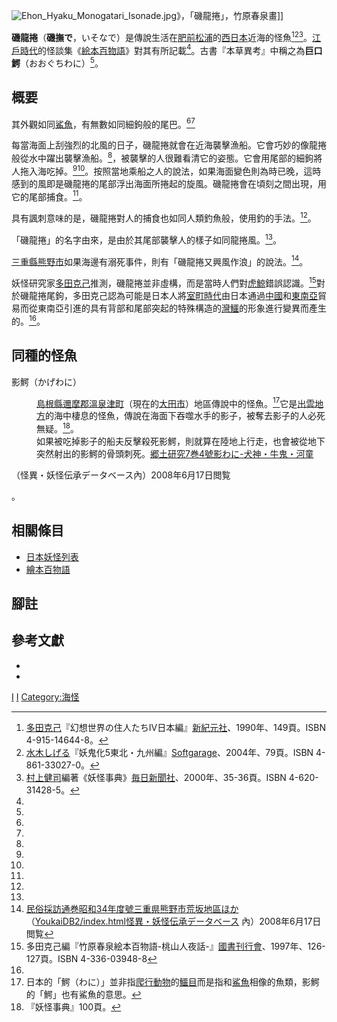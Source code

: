 [[File:Ehon_Hyaku_Monogatari_Isonade.jpg|thumb]]》，「磯龍捲」，竹原春泉畫]]

'''磯龍捲'''（'''磯撫で'''，いそなで）是傳說生活在[[肥前國|肥前]][[松浦郡|松浦]]的[[西日本|西日本]]近海的怪魚<ref name="gensousekai">[[多田克己|多田克己]]『幻想世界の住人たちIV日本編』[[新紀元社|新紀元社]]、1990年、149頁。ISBN 4-915-14644-8。</ref><ref name="mujara">[[水木しげる|水木しげる]]『妖鬼化5東北・九州編』[[Softgarage|Softgarage]]、2004年、79頁。ISBN 4-861-33027-0。</ref><ref name="youkaijiten">[[村上健司|村上健司]]編著《妖怪事典》[[毎日新聞社|毎日新聞社]]、2000年、35-36頁。ISBN 4-620-31428-5。</ref>。[[江戶時代|江戶時代]]的怪談集《[[絵本百物語|絵本百物語]]》對其有所記載<ref name="youkaijiten" />。古書『本草異考』中稱之為'''巨口鰐'''（おおぐちわに）<ref name="gensousekai" />。

== 概要 ==
其外觀如同[[鯊魚|鯊魚]]，有無數如同細鉤般的尾巴。<ref name="gensousekai" /><ref name="mujara" />

每當海面上刮強烈的北風的日子，磯龍捲就會在近海襲擊漁船。它會巧妙的像龍捲般從水中躍出襲擊漁船。<ref name="mujara" />，被襲擊的人很難看清它的姿態。它會用尾部的細鉤將人拖入海吃掉。<ref name="gensousekai" /><ref name="youkaijiten" />。按照當地乘船之人的說法，如果海面變色則為時已晚，這時感到的風即是磯龍捲的尾部浮出海面所捲起的旋風。磯龍捲會在頃刻之間出現，用它的尾部捕食。<ref name="mujara" />。

具有諷刺意味的是，磯龍捲對人的捕食也如同人類釣魚般，使用釣的手法。<ref name="mujara" />。

「磯龍捲」的名字由來，是由於其尾部襲擊人的樣子如同龍捲風。<ref name="gensousekai" />。

[[三重縣|三重縣]][[熊野市|熊野市]]如果海邊有溺死事件，則有「磯龍捲又興風作浪」的說法。<ref>[http://www.nichibun.ac.jp/YoukaiCard/2360637.shtml 民俗採訪通巻昭和34年度號三重県熊野市荒坂地區ほか] {{Wayback|url=http://www.nichibun.ac.jp/YoukaiCard/2360637.shtml |date=20090628124432 }}（[http://www.nichibun.ac.jp/ YoukaiDB2/index.html怪異・妖怪伝承データベース] {{Wayback|url=http://www.nichibun.ac.jp/ |date=20100706191048 }}內）2008年6月17日閲覧</ref>。

妖怪研究家[[多田克己|多田克己]]推測，磯龍捲並非虛構，而是當時人們對[[虎鯨|虎鯨]]錯誤認識。<ref name="tada">多田克己編『竹原春泉絵本百物語-桃山人夜話-』[[國書刊行會|國書刊行會]]、1997年、126-127頁。ISBN 4-336-03948-8</ref>對於磯龍捲尾鉤，多田克己認為可能是日本人將[[室町時代|室町時代]]由日本通過[[中國|中國]]和[[東南亞|東南亞]]貿易而從東南亞引進的具有背部和尾部突起的特殊構造的[[灣鱷|灣鱷]]的形象進行變異而產生的。<ref name="tada" />。

== 同種的怪魚 ==
影鰐（かげわに）
: [[島根縣|島根縣]][[邇摩郡|邇摩郡]][[溫泉津町|溫泉津町]]（現在的[[大田市|大田市]]）地區傳說中的怪魚。<ref>日本的「鰐（わに）」並非指[[爬行動物|爬行動物]]的[[鱷目|鱷目]]而是指和[[鯊魚|鯊魚]]相像的魚類，影鰐的「鰐」也有鯊魚的意思。</ref>它是[[出雲國|出雲地方]]的海中棲息的怪魚，傳說在海面下吞噬水手的影子，被奪去影子的人必死無疑。<ref>『妖怪事典』100頁。</ref>。
:如果被吃掉影子的船夫反擊殺死影鰐，則就算在陸地上行走，也會被從地下突然射出的影鰐的骨頭刺死。<ref>[http://www.nichibun.ac.jp/YoukaiCard/0640481.shtml 郷土研究7巻4號影わに-犬神・牛鬼・河童] {{Wayback|url=http://www.nichibun.ac.jp/YoukaiCard/0640481.shtml |date=20091124230611 }}
（怪異・妖怪伝承データベース內）2008年6月17日閲覧</ref>。

== 相關條目 ==
* [[日本妖怪列表|日本妖怪列表]]
* [[繪本百物語|繪本百物語]]

== 腳註 ==
{{reflist|2}}

==參考文獻==
{{refbegin}}
*{{cite book  | first = Shigeru  | last = Mizuki  | authorlink = 水木茂  | title = Mujara 5: Tōhoku, Kyūshū-hen  | publisher = [[Soft_Garage|Soft Garage]]  |language = ja  | date = 2004  | isbn = 4-86133-027-0  | page = 79 }}
*{{cite book  | first = Takehara  | last = Shunsen  | title = Tōsanjin Yawa - Ehon Hyaku Monogatari  | publisher = Kadokawa Shoten
  | language = ja  | date = 2006  | isbn = 4043830017 }}
{{refend}}

{{DEFAULTSORT:いそなて}}

[[Category:神话传说中的鱼|I]]
[[Category:长崎县的妖怪|I]]
[[Category:海怪|Category:海怪]]
